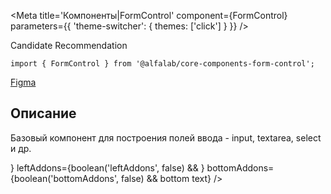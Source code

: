 


<Meta
    title='Компоненты|FormControl'
    component={FormControl}
    parameters={{ 'theme-switcher': { themes: ['click'] } }}
/>

<Title>
    FormControl ({name}@{version})
</Title>

<Status>
  Candidate Recommendation
</Status>

```tsx
import { FormControl } from '@alfalab/core-components-form-control';
```

<Design>
  <a href="https://www.figma.com/file/hqSP3L6qu8UcL3sf18Su1M/Web-Components?node-id=49%3A0">Figma</a>
</Design>

## Описание

Базовый компонент для построения полей ввода - input, textarea, select и др.

<Story name='Песочница'>
    <FormControl
        block={boolean('block', true)}
        size={select('size', ['s', 'm', 'l'], 's')}
        disabled={boolean('disabled', false)}
        filled={boolean('filled', false)}
        focused={boolean('focused', false)}
        label={text('label', '')}
        hint={text('hint', '')}
        error={text('error', '')}
        rightAddons={boolean('rightAddons', false) && !text('error') && <Icon />}
        leftAddons={boolean('leftAddons', false) && <Icon />}
        bottomAddons={boolean('bottomAddons', false) && <span>bottom text</span>}
    />
</Story>

<Props of={FormControl} />
